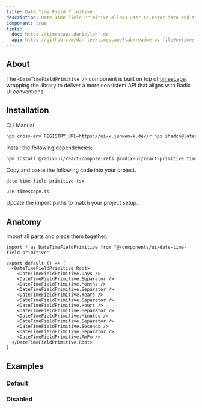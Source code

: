 ```yaml
---
title: Date Time Field Primitive
description: Date Time Field Primitive allows user to enter date and time value.
component: true
links:
  doc: https://timescape.daniellehr.de
  api: https://github.com/dan-lee/timescape?tab=readme-ov-file#options
---
```


<ComponentPreview name="date-time-field-primitive-demo" />

## About

The `<DateTimeFieldPrimitive />` component is built on top of [timescape](https://timescape.daniellehr.de), wrapping the library to deliver a more consistent API that aligns with Radix UI conventions.

## Installation

<Tabs defaultValue="cli">

<TabsList>
  <TabsTrigger value="cli">CLI</TabsTrigger>
  <TabsTrigger value="manual">Manual</TabsTrigger>
</TabsList>

<TabsContent value="cli">

```bash
npx cross-env REGISTRY_URL=https://ui-x.junwen-k.dev/r npx shadcn@latest add date-time-field-primitive
```

</TabsContent>

<TabsContent value="manual">

<Steps>

<Step>Install the following dependencies:</Step>

```bash
npm install @radix-ui/react-compose-refs @radix-ui/react-primitive timescape
```

<Step>Copy and paste the following code into your project.</Step>

`date-time-field-primitive.tsx`

<ComponentSource name="date-time-field-primitive" />

`use-timescape.ts`

<ComponentSource name="date-time-field-primitive" fileName="use-timescape" />

<Step>Update the import paths to match your project setup.</Step>

</Steps>

</TabsContent>

</Tabs>

## Anatomy

Import all parts and piece them together.

```tsx
import * as DateTimeFieldPrimitive from "@/components/ui/date-time-field-primitive"

export default () => (
  <DateTimeFieldPrimitive.Root>
    <DateTimeFieldPrimitive.Days />
    <DateTimeFieldPrimitive.Separator />
    <DateTimeFieldPrimitive.Months />
    <DateTimeFieldPrimitive.Separator />
    <DateTimeFieldPrimitive.Years />
    <DateTimeFieldPrimitive.Separator />
    <DateTimeFieldPrimitive.Hours />
    <DateTimeFieldPrimitive.Separator />
    <DateTimeFieldPrimitive.Minutes />
    <DateTimeFieldPrimitive.Separator />
    <DateTimeFieldPrimitive.Seconds />
    <DateTimeFieldPrimitive.Separator />
    <DateTimeFieldPrimitive.AmPm />
  </DateTimeFieldPrimitive.Root>
)
```

## Examples

### Default

<ComponentPreview name="date-time-field-primitive-demo" />

### Disabled

<ComponentPreview name="date-time-field-primitive-disabled" />
